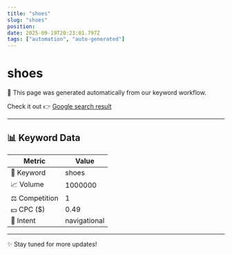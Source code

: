 ```yaml
---
title: "shoes"
slug: "shoes"
position: 
date: 2025-09-19T20:23:01.797Z
tags: ["automation", "auto-generated"]
---
```



# shoes

<Alert>
  🚀 This page was generated automatically from our keyword workflow.
</Alert>

Check it out 👉 [Google search result]()

---

## 📊 Keyword Data

| Metric         | Value        |
|----------------|--------------|
| 🔑 Keyword     | shoes   |
| 📈 Volume      | 1000000 |
| ⚖️ Competition | 1 |
| 💵 CPC ($)     | 0.49 |
| 🎯 Intent      | navigational |

---

✨ Stay tuned for more updates!
